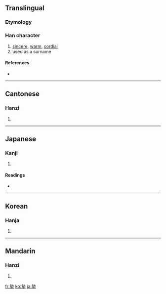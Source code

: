 {{also|挚}}
==Translingual==

===Etymology===
{{Han compound|執|手|c1=p|c2=s|t2=hand|ls=psc}}

===Han character===
{{Han char|rn=64|rad=手|as=11|sn=15|four=4450<sub>2</sub>|canj=土戈手 (GIQ)}}

# [[sincere]], [[warm]], [[cordial]]
# used as a surname

====References====
* {{Han ref|kx=0451.180|dkj=12632|dj=0801.280|hdz=31939.100|uh=646F|ud=25711|bh=BCB0|bd=48304}}

----

==Cantonese==

===Hanzi===
{{yue-hanzi|jyut=|y=ji3|sim=挚}}

# {{defn|Cantonese}}

----

==Japanese==

===Kanji===
{{ja-kanji|grade=|rs=手11}}

# {{defn|Japanese}}

====Readings====
* {{ja-readings|on=[[し]] (shi)|kun=[[いたる]] (itaru)}}

----

==Korean==

===Hanja===
{{ko-hanja|hangeul=지|eumhun=|rv=ji|mr=chi|y=ci}}

# {{defn|Korean}}

----

==Mandarin==

===Hanzi===
{{cmn-hanzi|sim=挚|pin=[[zhì]] ([[zhi4]])|wg=chih<sup>4</sup>}}

# {{defn|Mandarin}}

[[fr:摯]]
[[ko:摯]]
[[ja:摯]]